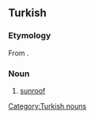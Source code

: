 ==Turkish==

===Etymology===
From {{etyl|de|tr}} {{m|de|Schiebedach||sliding roof; sunroof}}.

===Noun===
{{head|tr|nouns}}

# [[sunroof]]

[[Category:Turkish nouns]]